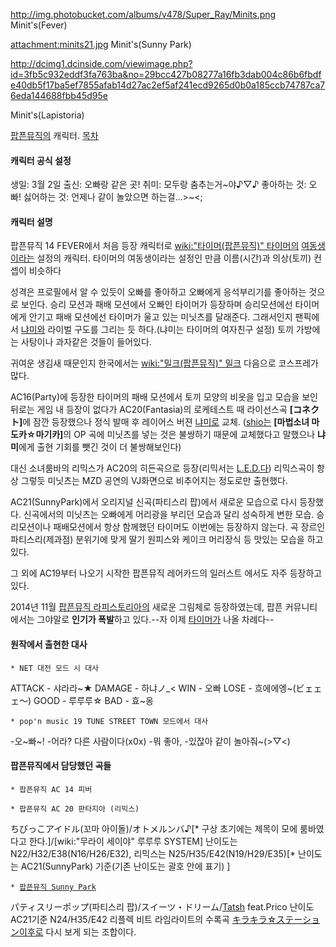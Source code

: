 http://img.photobucket.com/albums/v478/Super_Ray/Minits.png
Minit's(Fever)

attachment:minits21.jpg 
Minit's(Sunny Park)

http://dcimg1.dcinside.com/viewimage.php?id=3fb5c932eddf3fa763ba&no=29bcc427b08277a16fb3dab004c86b6fbdfe40db5f17ba5ef7855afab14d27ac2ef5af241ecd9265d0b0a185ccb74787ca76eda144688fbb45d95e

Minit's(Lapistoria)


[[팝픈뮤직]]의 캐릭터.
[[목차]]
==== 캐릭터 공식 설정 ====
생일: 3월 2일
출신: 오빠랑 같은 곳! 
취미: 모두랑 춤추는거~야♪▽♪
좋아하는 것: 오빠!
싫어하는 것: 언제나 같이 놀았으면 하는걸...>~<;

==== 캐릭터 설명 ====
팝픈뮤직 14 FEVER에서 처음 등장 캐릭터로 [[wiki:"타이머(팝픈뮤직)" 타이머]]의 [[여동생]]이라는 설정의 캐릭터. 
타이머의 여동생이라는 설정인 만큼 이름(시간)과 의상(토끼) 컨셉이 비슷하다

성격은 프로필에서 알 수 있듯이 오빠를 좋아하고 오빠에게 응석부리기를 좋아하는 것으로 보인다. 
승리 모션과 패배 모션에서 오빠인 타이머가 등장하며 승리모션에선 타이머에게 안기고 패배 모션에선 타이머가 울고 있는 미닛츠를 달래준다.
그래서인지 팬픽에서 [[냐미]]와 라이벌 구도를 그리는 듯 하다.(냐미는 타이머의 여자친구 설정)
토끼 가방에는 사탕이나 과자같은 것들이 들어있다.

귀여운 생김새 때문인지 한국에서는 [[wiki:"밀크(팝픈뮤직)" 밀크]] 다음으로 코스프레가 많다. 

AC16(Party)에 등장한 타이머의 패배 모션에서 토끼 모양의 비옷을 입고 모습을 보인 뒤로는 게임 내 등장이 없다가
AC20(Fantasia)의 로케테스트 때 라이선스곡 '''[コネクト]'''에 잠깐 등장했으나 정식 발매 후 레이어스 버젼 [[냐미]]로 교체. 
([[shio]]는 '''[마법소녀 마도카☆마기카]'''의 OP 곡에 미닛츠를 넣는 것은 불쌍하기 때문에 교체했다고 말했으나 '''냐미'''에게 출현 기회를 뺏긴 것이 더 불쌍해보인다)

대신 소녀룸바의 리믹스가 AC20의 히든곡으로 등장(리믹서는 [[L.E.D.]]다)
리믹스곡이 항상 그렇듯 미닛츠는 MZD 공연의 VJ화면으로 비추어지는 정도로만 출현했다.

AC21(SunnyPark)에서 오리지널 신곡(파티스리 팝)에서 새로운 모습으로 다시 등장했다.
신곡에서의 미닛츠는 오빠에게 어리광을 부리던 모습과 달리 성숙하게 변한 모습.
승리모션이나 패배모션에서 항상 함께했던 타이머도 이번에는 등장하지 않는다.  
곡 장르인 파티스리(제과점) 분위기에 맞게 딸기 원피스와 케이크 머리장식 등 맛있는 모습을 하고 있다.

그 외에 AC19부터 나오기 시작한 팝픈뮤직 레어카드의 일러스트 에서도 자주 등장하고 있다. 

2014년 11월 [[팝픈뮤직 라피스토리아]]의 새로운 그림체로 등장하였는데, 팝픈 커뮤니티에서는 그야말로 '''인기가 폭발'''하고 있다.--자 이제 [[타이머(팝픈뮤직)|타이머]]가 나올 차례다--
==== 원작에서 출현한 대사 ====

 * NET 대전 모드 시 대사

ATTACK - 샤라라~★
DAMAGE - 하냐ノ_<
WIN - 오빠
LOSE - 흐에에엥~(ビェェェ～)
GOOD - 루루루☆
BAD - 효~옹

 * pop'n music 19 TUNE STREET TOWN 모드에서 대사

-오~빠~!
-어라? 다른 사람이다(x0x)
-뭐 좋아,
-있잖아 같이 놀아줘~(>▽<)

==== 팝픈뮤직에서 담당했던 곡들 ====
 * 팝픈뮤직 AC 14 피버
{{{#!html
<object width="640" height="390"><param name="movie" value="http://www.youtube.com/v/CJQWznwtO5w&hl=ko_KR&feature=player_embedded&version=3"></param><param name="allowFullScreen" value="true"></param><param name="allowScriptAccess" value="always"></param><embed src="http://www.youtube.com/v/CJQWznwtO5w&hl=ko_KR&feature=player_embedded&version=3" type="application/x-shockwave-flash" allowfullscreen="true" allowScriptAccess="always" width="400" height="390"></embed></object>
}}}

 * 팝픈뮤직 AC 20 판타지아 (리믹스)
{{{#!html
<object width="420" height="315"><param name="movie" value="http://www.youtube.com/v/hbiEE5uxuOY?hl=ko_KR&amp;version=3"></param><param name="allowFullScreen" value="true"></param><param name="allowscriptaccess" value="always"></param><embed src="http://www.youtube.com/v/hbiEE5uxuOY?hl=ko_KR&amp;version=3" type="application/x-shockwave-flash" width="420" height="315" allowscriptaccess="always" allowfullscreen="true"></embed></object>
}}}

ちびっこアイドル(꼬마 아이돌)/オトメルンバ♪[* 구상 초기에는 제목이 모에 룸바였다고 한다.]/[wiki:"무라이 세이야" 루루루 SYSTEM]
난이도는 N22/H32/E38(N16/H26/E32), 리믹스는 N25/H35/E42(N19/H29/E35)[* 난이도는 AC21(SunnyPark) 기준(기존 난이도는 괄호 안에 표기) ] 


 * [[팝픈뮤직 Sunny Park]]
{{{#!html
<object width="420" height="315"><param name="movie" value="http://www.youtube.com/v/kP8CSAO0708?version=3&amp;hl=ko_KR"></param><param name="allowFullScreen" value="true"></param><param name="allowscriptaccess" value="always"></param><embed src="http://www.youtube.com/v/kP8CSAO0708?version=3&amp;hl=ko_KR" type="application/x-shockwave-flash" width="420" height="315" allowscriptaccess="always" allowfullscreen="true"></embed></object>
}}}

パティスリーポップ(파티스리 팝)/スイーツ・ドリーム/[[Tatsh]] feat.Prico
난이도 AC21기준 N24/H35/E42
리플렉 비트 라임라이트의 수록곡 [[キラキラ☆ステーション]]이후로 다시 보게 되는 조합이다.
